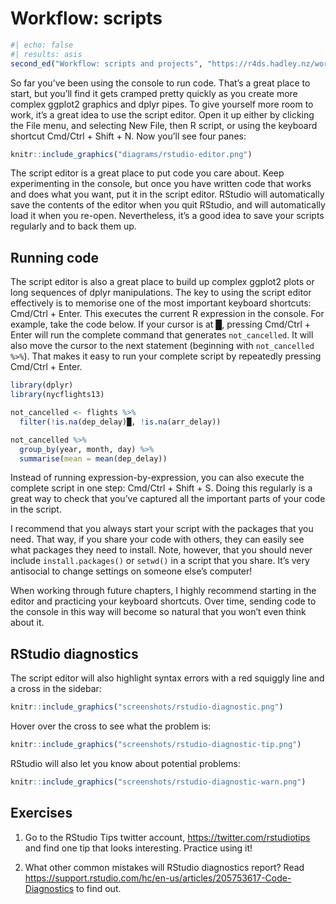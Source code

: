 # Workflow: scripts

```r
#| echo: false
#| results: asis
second_ed("Workflow: scripts and projects", "https://r4ds.hadley.nz/workflow-scripts.html")
```

So far you've been using the console to run code. That's a great place to start, but you'll find it gets cramped pretty quickly as you create more complex ggplot2 graphics and dplyr pipes. To give yourself more room to work, it's a great idea to use the script editor. Open it up either by clicking the File menu, and selecting New File, then R script, or using the keyboard shortcut Cmd/Ctrl + Shift + N. Now you'll see four panes:

```r
knitr::include_graphics("diagrams/rstudio-editor.png")
```

The script editor is a great place to put code you care about. Keep experimenting in the console, but once you have written code that works and does what you want, put it in the script editor. RStudio will automatically save the contents of the editor when you quit RStudio, and will automatically load it when you re-open. Nevertheless, it's a good idea to save your scripts regularly and to back them up.

## Running code

The script editor is also a great place to build up complex ggplot2 plots or long sequences of dplyr manipulations. The key to using the script editor effectively is to memorise one of the most important keyboard shortcuts: Cmd/Ctrl + Enter. This executes the current R expression in the console. For example, take the code below. If your cursor is at █, pressing Cmd/Ctrl + Enter will run the complete command that generates `not_cancelled`. It will also move the cursor to the next statement (beginning with `not_cancelled %>%`). That makes it easy to run your complete script by repeatedly pressing Cmd/Ctrl + Enter.

```r
library(dplyr)
library(nycflights13)

not_cancelled <- flights %>% 
  filter(!is.na(dep_delay)█, !is.na(arr_delay))

not_cancelled %>% 
  group_by(year, month, day) %>% 
  summarise(mean = mean(dep_delay))
```

Instead of running expression-by-expression, you can also execute the complete script in one step: Cmd/Ctrl + Shift + S. Doing this regularly is a great way to check that you've captured all the important parts of your code in the script. 

I recommend that you always start your script with the packages that you need. That way, if you share your code with others, they can easily see what packages they need to install. Note, however, that you should never include `install.packages()` or `setwd()` in a script that you share. It's very antisocial to change settings on someone else's computer!

When working through future chapters, I highly recommend starting in the editor and practicing your keyboard shortcuts. Over time, sending code to the console in this way will become so natural that you won't even think about it.

## RStudio diagnostics

The script editor will also highlight syntax errors with a red squiggly line and a cross in the sidebar:

```r
knitr::include_graphics("screenshots/rstudio-diagnostic.png")
```

Hover over the cross to see what the problem is:

```r
knitr::include_graphics("screenshots/rstudio-diagnostic-tip.png")
```

RStudio will also let you know about potential problems:

```r
knitr::include_graphics("screenshots/rstudio-diagnostic-warn.png")
```

## Exercises

1.  Go to the RStudio Tips twitter account, <https://twitter.com/rstudiotips>
    and find one tip that looks interesting. Practice using it!

1.  What other common mistakes will RStudio diagnostics report?  Read
    <https://support.rstudio.com/hc/en-us/articles/205753617-Code-Diagnostics> to 
    find out.
    
